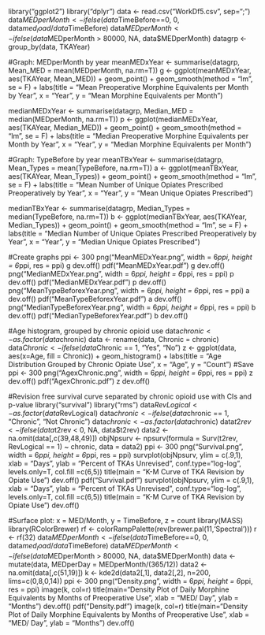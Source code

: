 library("ggplot2")
library("dplyr")
data <- read.csv("WorkDf5.csv", sep=";")
data$MEDperMonth <- ifelse(data$TimeBefore==0, 0, data$med_load/data$TimeBefore)
data$MEDperMonth <- ifelse(data$MEDperMonth > 80000, NA, data$MEDperMonth)
datagrp <- group_by(data, TKAYear)

#Graph: MEDperMonth by year 
meanMEDxYear <- summarise(datagrp, Mean_MED = mean(MEDperMonth, na.rm=T))
g <- ggplot(meanMEDxYear, aes(TKAYear, Mean_MED)) + geom_point() + geom_smooth(method = "lm", se = F) + labs(title = "Mean Preoperative Morphine Equivalents \n per Month by Year", x = "Year", y = "Mean Morphine Equivalents per Month")

medianMEDxYear <- summarise(datagrp, Median_MED = median(MEDperMonth, na.rm=T))
p <- ggplot(medianMEDxYear, aes(TKAYear, Median_MED)) + geom_point() + geom_smooth(method = "lm", se = F) + labs(title = "Median Preoperative Morphine Equivalents \n per Month by Year", x = "Year", y = "Median Morphine Equivalents per Month")

#Graph: TypeBefore by year
meanTBxYear <- summarise(datagrp, Mean_Types = mean(TypeBefore, na.rm=T))
a <- ggplot(meanTBxYear, aes(TKAYear, Mean_Types)) + geom_point() + geom_smooth(method = "lm", se = F) + labs(title = "Mean Number of Unique Opiates Prescribed \n Preoperatively by Year", x = "Year", y = "Mean Unique Opiates Prescribed")

medianTBxYear <- summarise(datagrp, Median_Types = median(TypeBefore, na.rm=T))
b <- ggplot(medianTBxYear, aes(TKAYear, Median_Types)) + geom_point() + geom_smooth(method = "lm", se = F) + labs(title = "Median Number of Unique Opiates Prescribed \n Preoperatively by Year", x = "Year", y = "Median Unique Opiates Prescribed")

#Create graphs
ppi <- 300
png("MeanMEDxYear.png", width = 6*ppi, height = 6*ppi, res = ppi)
g
dev.off()
pdf("MeanMEDxYear.pdf")
g
dev.off()
png("MedianMEDxYear.png", width = 6*ppi, height = 6*ppi, res = ppi)
p
dev.off()
pdf("MedianMEDxYear.pdf")
p
dev.off()
png("MeanTypeBeforexYear.png", width = 6*ppi, height = 6*ppi, res = ppi)
a
dev.off()
pdf("MeanTypeBeforexYear.pdf")
a
dev.off()
png("MedianTypeBeforexYear.png", width = 6*ppi, height = 6*ppi, res = ppi)
b
dev.off()
pdf("MedianTypeBeforexYear.pdf")
b
dev.off()

#Age histogram, grouped by chronic opioid use
data$chronic <- as.factor(data$chronic)
data <- rename(data, Chronic = chronic)
data$Chronic <- ifelse(data$Chronic == 1, "Yes", "No")
z <- ggplot(data, aes(x=Age, fill = Chronic)) + geom_histogram() + labs(title = "Age Distribution Grouped by Chronic \n Opiate Use", x = "Age", y = "Count")
#Save
ppi <- 300
png("AgexChronic.png", width = 6*ppi, height = 6*ppi, res = ppi)
z
dev.off()
pdf("AgexChronic.pdf")
z
dev.off()

#Revision free survival curve separated by chronic opioid use with CIs and p-value
library("survival")
library("rms")
data$RevLogical <- as.factor(data$RevLogical)
data$chronic <- ifelse(data$chronic == 1, "Chronic", "Not Chronic")
data$chronic <- as.factor(data$chronic)
data$t2rev <- ifelse(data$t2rev < 0, NA, data$t2rev)
data2 <- na.omit(data[,c(39,48,49)])
objNpsurv <- npsurv(formula = Surv(t2rev, RevLogical == 1) ~ chronic, data = data2)
ppi <- 300
png("Survival.png", width = 6*ppi, height = 6*ppi, res = ppi)
survplot(objNpsurv, ylim = c(.9,1), xlab = "Days", ylab = "Percent of TKAs Unrevised", conf.type="log-log", levels.only=T, col.fill =c(6,5))
title(main = "K-M Curve of TKA Revision \n by Opiate Use")
dev.off()
pdf("Survival.pdf")
survplot(objNpsurv, ylim = c(.9,1), xlab = "Days", ylab = "Percent of TKAs Unrevised", conf.type="log-log", levels.only=T, col.fill =c(6,5))
title(main = "K-M Curve of TKA Revision \n by Opiate Use")
dev.off()

#Surface plot: x = MED/Month, y = TimeBefore, z = count
library(MASS)
library(RColorBrewer)
rf <- colorRampPalette(rev(brewer.pal(11,'Spectral')))
r <- rf(32)
data$MEDperMonth <- ifelse(data$TimeBefore==0, 0, data$med_load/data$TimeBefore)
data$MEDperMonth <- ifelse(data$MEDperMonth > 80000, NA, data$MEDperMonth)
data <- mutate(data, MEDperDay = MEDperMonth/(365/12))
data2 <- na.omit(data[,c(51,19)])
k <- kde2d(data2[,1], data2[,2], n=200, lims=c(0,8,0,14))
ppi <- 300
png("Density.png", width = 6*ppi, height = 6*ppi, res = ppi)
image(k, col=r)
title(main="Density Plot of Daily Morphine Equivalents \n by Months of Preoperative Use", xlab = "MED/ Day", ylab = "Months")
dev.off()
pdf("Density.pdf")
image(k, col=r)
title(main="Density Plot of Daily Morphine Equivalents \n by Months of Preoperative Use", xlab = "MED/ Day", ylab = "Months")
dev.off()

